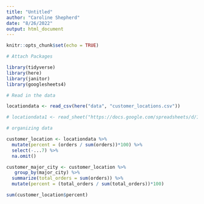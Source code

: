 ```yaml
---
title: "Untitled"
author: "Caroline Shepherd"
date: "8/26/2022"
output: html_document
---
```


```r
knitr::opts_chunk$set(echo = TRUE)
```

```r
# Attach Packages

library(tidyverse)
library(here)
library(janitor)
library(googlesheets4)

```

```r
# Read in the data 

locationdata <- read_csv(here("data", "customer_locations.csv")) 

# locationdata1 <- read_sheet("https://docs.google.com/spreadsheets/d/1hVArbF54nCx9HZkVqmfll1ggb44hgmOoM18eUMYJdO8/edit?usp=sharing")
```

```r
# organizing data

customer_location <- locationdata %>% 
  mutate(percent = (orders / sum(orders))*100) %>% 
  select(-...7) %>% 
  na.omit()

customer_major_city <- customer_location %>% 
   group_by(major_city) %>%
  summarize(total_orders = sum(orders)) %>% 
  mutate(percent = (total_orders / sum(total_orders))*100)

sum(customer_location$percent)
```

